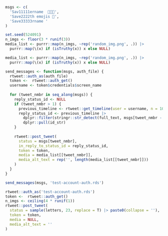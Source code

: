 


```r
msgs <- c(
  'Sav11111ername  🧵🧵🧵',
  'Save2222th emojis 🧵',
  'Save33333rname '
)

set.seed(524091)
n_imgs <- floor(3 * runif(3))
media_list <- purrr::map(n_imgs, ~rep('random_img.png', .)) |> 
  purrr::map(\(x) if (isTruthy(x)) x else NULL)

media_list <- purrr::map(n_imgs, ~rep('random_img.png', .)) |> 
  purrr::map(\(x) if (isTruthy(x)) x else NULL)

send_messages <- function(msgs, auth_file) {
  rtweet::auth_as(auth_file)
  token <-  rtweet::auth_get()
  username <- token$credentials$screen_name
  
  for (tweet_nmbr in seq_along(msgs)) {
    reply_status_id <- NULL
    if (tweet_nmbr > 1) {
      previous_timeline <- rtweet::get_timeline(user = username, n = 10)
      reply_status_id <- previous_timeline |> 
        dplyr::filter(stringr::str_detect(full_text, msgs[tweet_nmbr - 1])) |> 
        dplyr::pull(id_str)
    } 
    
    rtweet::post_tweet(
      status = msgs[tweet_nmbr],
      in_reply_to_status_id = reply_status_id,
      token = token,
      media = media_list[[tweet_nmbr]],
      media_alt_text = rep('', length(media_list[[tweet_nmbr]]))
    )
  }
}

send_messages(msgs, 'test-account-auth.rds')


```


```r
rtweet::auth_as('test-account-auth.rds')
token <-  rtweet::auth_get()
n_imgs <- ceiling(4 * runif(1))
rtweet::post_tweet(
  status = sample(letters, 23, replace = T) |> paste0(collapse = ''),
  token = token,
  media = NULL,
  media_alt_text = ''
)
```


```r


```

